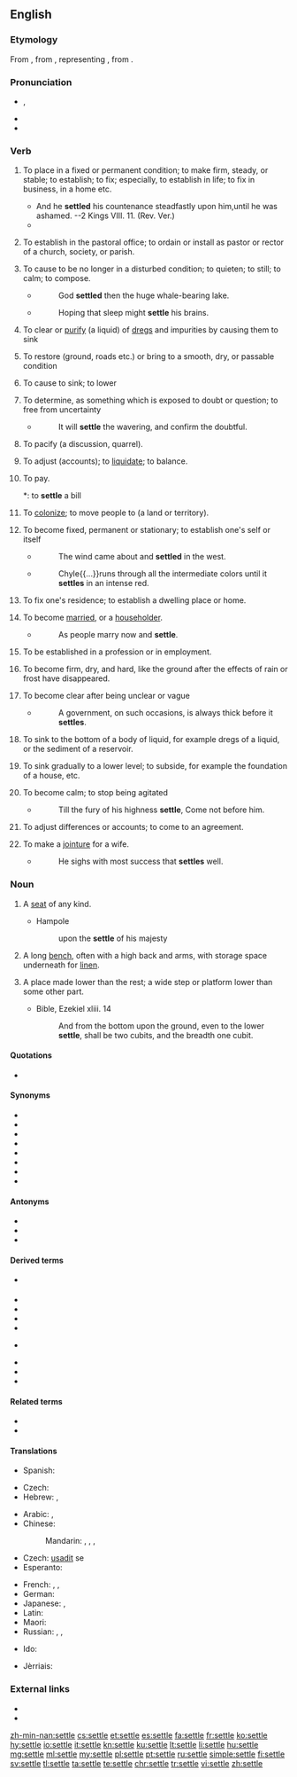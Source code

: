 ==English==
{{rfc|outdated definitions and citations|lang=en}}
{{Webster 1913}}

===Etymology===
From {{etyl|ang|en}} {{m|ang|setl}}, from {{etyl|gem-pro|en}} {{m|gem-pro|*setla-}}, representing {{etyl|ine-pro|en}} {{m|ine-pro|*sed-lo-}}, from {{m|ine-pro|*sed-||sit}}.

===Pronunciation===
* {{enPR|sĕtʹəl}}, {{IPA|/ˈsɛtəl/|lang=en}}
* {{audio|en-us-settle.ogg|Audio (US)|lang=en}}
* {{rhymes|ɛtəl|lang=en}}

===Verb===
{{en-verb|settl}}

# {{context|transitive|lang=en}} To place in a fixed or permanent condition; to make firm, steady, or stable; to establish; to fix; especially, to establish in life; to fix in business, in a home etc.
#* And he '''settled''' his countenance steadfastly upon him,until he was ashamed. --2 Kings VIII. 11. (Rev. Ver.)
#* {{quote-book|year=1700|title=[[w:Metamorphoses‎|Metamorphoses]]|author=[[w:Ovid|Ovid]]|by=[[w:John Dryden|John Dryden]]|passage=The father thought the time drew on Of '''settling''' in the world his only son.}}
# {{context|transitive|obsolete|US|lang=en}} To establish in the pastoral office; to ordain or install as pastor or rector of a church, society, or parish.
#: {{usex|lang=en|to '''settle''' a minister}}
# {{context|transitive|lang=en}} To cause to be no longer in a disturbed condition; to quieten; to still; to calm; to compose.
#* {{w|George Chapman}}
#*: God '''settled''' then the huge whale-bearing lake.
#* {{w|John Bunyan}}
#*: Hoping that sleep might '''settle''' his brains.
# {{context|transitive|lang=en}} To clear or [[purify]] (a liquid) of [[dregs]] and impurities by causing them to sink
#: {{usex|lang=en|to '''settle''' coffee, or the grounds of coffee}}
# {{context|transitive|lang=en}} To restore (ground, roads etc.) or bring to a smooth, dry, or passable condition
#: {{usex|lang=en|clear weather '''settles''' the roads}}
# {{context|transitive|lang=en}} To cause to sink; to lower
#: {{usex|lang=en|to '''settle''' the contents of a barrel or bag by shaking it}}
# {{context|transitive|lang=en}} To determine, as something which is exposed to doubt or question; to free from uncertainty
#* {{w|Jonathan Swift}}
#*: It will '''settle''' the wavering, and confirm the doubtful.
#: {{usex|lang=en|to '''settle''' the mind when agitated;&nbsp; to '''settle''' questions of law;&nbsp; to '''settle''' the succession to a throne;&nbsp; to '''settle''' an allowance}}
# {{context|transitive|lang=en}} To pacify (a discussion, quarrel).
#: {{usex|lang=en|to '''settle''' a quarrel}}
# {{context|transitive|archaic|lang=en}} To adjust (accounts); to [[liquidate]]; to balance.
#: {{usex|lang=en|to '''settle''' an account}}
# {{context|transitive|colloquial|lang=en}} To pay.
#*: to '''settle''' a bill
# {{context|transitive|lang=en}} To [[colonize]]; to move people to (a land or territory).
#: {{usex|lang=en|the French first '''settled''' Canada;&nbsp; the Puritans '''settled''' New England;&nbsp; Plymouth was settled in 1620.}}
# {{context|intransitive|lang=en}} To become fixed, permanent or stationary; to establish one's self or itself
#* {{w|Francis Bacon}}
#*: The wind came about and '''settled''' in the west.
#* {{w|John Arbuthnot}}
#*: Chyle{{...}}runs through all the intermediate colors until it '''settles''' in an intense red.
# {{context|intransitive|lang=en}} To fix one's residence; to establish a dwelling place or home.
#: {{usex|lang=en|the Saxons who '''settled''' in Britain}}
# {{context|intransitive|lang=en}} To become [[married]], or a [[householder]].
#* {{w|Matthew Prior}}
#*: As people marry now and '''settle'''.
# {{context|intransitive|lang=en}} To be established in a profession or in employment.
#: {{usex|lang=en|to '''settle''' in the practice of law}}
# {{context|intransitive|lang=en}} To become firm, dry, and hard, like the ground after the effects of rain or frost have disappeared.
#: {{usex|lang=en|the roads '''settled''' late in the spring.}}
# {{context|intransitive|lang=en}} To become clear after being unclear or vague
#* {{w|Joseph Addison}}
#*: A government, on such occasions, is always thick before it '''settles'''.
#: {{usex|lang=en|the weather '''settled''';&nbsp; wine '''settles''' by standing}}
# {{context|intransitive|lang=en}} To sink to the bottom of a body of liquid, for example dregs of a liquid, or the sediment of a reservoir.
# {{context|intransitive|lang=en}} To sink gradually to a lower level; to subside, for example the foundation of a house, etc.
# {{context|intransitive|lang=en}} To become calm; to stop being agitated
#* {{w|William Shakespeare}}
#*: Till the fury of his highness '''settle''', Come not before him.
# {{context|intransitive|lang=en}} To adjust differences or accounts; to come to an agreement.
#: {{usex|lang=en|He has '''settled''' with his creditors.}}
# {{context|intransitive|obsolete|lang=en}} To make a [[jointure]] for a wife.
#* {{w|Samuel Garth}}
#*: He sighs with most success that '''settles''' well.

===Noun===
{{en-noun}}

# {{context|archaic|lang=en}} A [[seat]] of any kind.
#* Hampole
#*: upon the '''settle''' of his majesty
# A long [[bench]], often with a high back and arms, with storage space underneath for [[linen]].
# {{context|obsolete|lang=en}} A place made lower than the rest; a wide step or platform lower than some other part.
#* Bible, Ezekiel xliii. 14
#*: And from the bottom upon the ground, even to the lower '''settle''', shall be two cubits, and the breadth one cubit.

====Quotations====
* {{seeCites}}

====Synonyms====
* {{l|en|adjust}}
* {{l|en|arrange}}
* {{l|en|compose}}
* {{l|en|decide}}
* {{l|en|determine}}
* {{l|en|establish}}
* {{l|en|fix}}
* {{l|en|regulate}}

====Antonyms====
* {{l|en|disturb}}
* {{l|en|agitate}}
* {{l|en|wander}}

====Derived terms====
* {{l|en|settle bed}} {{qualifier|British, a bed convertible into a seat}}
* {{l|en|settle down}}
* {{l|en|settle for}}
* {{l|en|settle in}}
* {{l|en|settle on}}
* {{l|en|settle the land}} {{qualifier|obsolete, nautical: to cause land to appear to sink (that is, to cause it to appear lower) by receding away from it}}
* {{l|en|settle up}}
* {{l|en|settle upon}}
* {{l|en|settleable}}

====Related terms====
* {{l|en|settlement}}
* {{l|en|settler}}

====Translations====
{{trans-top|to determine, establish}}
* Spanish: {{t+|es|resolver}}
{{trans-mid}}
{{trans-bottom}}

{{trans-top|to adjust, as something in discussion; to make up; to compose; to pacify}}
* Czech: {{t|cs|urovnat}}
* Hebrew: {{t|he|הסכים|m|tr=hiskim|sc=Hebr}}, {{t+|he|הגיע לעמק השווה|m|tr=higi`a le`emeq hashaveh|sc=Hebr}}
{{trans-mid}}
{{trans-bottom}}

{{trans-top|to fix one's residence}}
* Arabic: {{t|ar|استعمر|tr=istá`mara}}, {{t+|ar|استوطن|tr=istáwTana}}
* Chinese:
*: Mandarin: {{t+|cmn|殖民|tr=zhímín|sc=Hani}}, {{t+|cmn|定居|tr=dìngjū|sc=Hani}}, {{t|cmn|安家落戶|sc=Hani}}, {{t+|cmn|安家落户|tr=ānjiāluòhù|sc=Hani}}
* Czech: [[usadit]] se
* Esperanto: {{t|eo|enloĝiĝi}}
{{trans-mid}}
* French: {{t+|fr|s'installer}}, {{t+|fr|coloniser}}, {{t+|fr|s'habituer}}
* German: {{t+|de|siedeln}}
* Japanese: {{t|ja|居着く|tr=いつく, itsuku}}, {{t|ja|落ち着く|tr=おちつく, ochitsuku}}
* Latin: {{t|la|sedeo}}
* Maori: {{t|mi|whakataiwhenua}}
* Russian: {{t+|ru|селиться|tr=selít'sja}}, {{t+|ru|заселять|tr=zaselját'}}, {{t+|ru|колонизировать|tr=kolonizírovat'}} {{qualifier|colonise}}
{{trans-bottom}}

{{checktrans-top}}
* Ido: {{t+check|io|quitigar}}
{{trans-mid}}
* Jèrriais: {{t-check|roa-jer|settler}}
{{trans-bottom}}

===External links===
* {{R:Webster 1913}}
* {{R:Century 1911}}

[[zh-min-nan:settle]]
[[cs:settle]]
[[et:settle]]
[[es:settle]]
[[fa:settle]]
[[fr:settle]]
[[ko:settle]]
[[hy:settle]]
[[io:settle]]
[[it:settle]]
[[kn:settle]]
[[ku:settle]]
[[lt:settle]]
[[li:settle]]
[[hu:settle]]
[[mg:settle]]
[[ml:settle]]
[[my:settle]]
[[pl:settle]]
[[pt:settle]]
[[ru:settle]]
[[simple:settle]]
[[fi:settle]]
[[sv:settle]]
[[tl:settle]]
[[ta:settle]]
[[te:settle]]
[[chr:settle]]
[[tr:settle]]
[[vi:settle]]
[[zh:settle]]